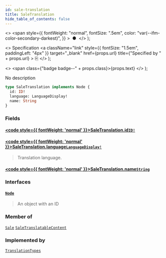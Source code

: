 ```yaml
---
id: sale-translation
title: SaleTranslation
hide_table_of_contents: false
---
```


  <>
    <span
      style={{
        fontWeight: "normal",
        fontSize: ".5em",
        color: "var(--ifm-color-secondary-darkest)",
      }}
    >
      &nbsp;●&nbsp;
    </span>
  </>
);

  <>
    Specification
    <a
      className="link"
      style={{ fontSize: "1.5em", paddingLeft: "4px" }}
      target="\_blank"
      href={props.url}
      title={"Specified by " + props.url}
    >
      ⎘
    </a>
  </>
);

  <>
    <span class={"badge badge--" + props.class}>{props.text}</span>
  </>
);

No description

```graphql
type SaleTranslation implements Node {
  id: ID!
  language: LanguageDisplay!
  name: String
}
```

### Fields

#### [<code style={{ fontWeight: 'normal' }}>SaleTranslation.<b>id</b></code>](#)<Bullet />[`ID!`](../../../developer/api-reference/scalars/id) <Badge class="secondary" text="non-null"/> <Badge class="secondary" text="scalar"/>

>

#### [<code style={{ fontWeight: 'normal' }}>SaleTranslation.<b>language</b></code>](#)<Bullet />[`LanguageDisplay!`](../../../developer/api-reference/objects/language-display) <Badge class="secondary" text="non-null"/> <Badge class="secondary" text="object"/>

> Translation language.

#### [<code style={{ fontWeight: 'normal' }}>SaleTranslation.<b>name</b></code>](#)<Bullet />[`String`](../../../developer/api-reference/scalars/string) <Badge class="secondary" text="scalar"/>

>

### Interfaces

#### [`Node`](../../../developer/api-reference/interfaces/node) <Badge class="secondary" text="interface"/>

> An object with an ID

### Member of

[`Sale`](../../../developer/api-reference/objects/sale) <Badge class="secondary" text="object"/><Bullet />[`SaleTranslatableContent`](../../../developer/api-reference/objects/sale-translatable-content) <Badge class="secondary" text="object"/>

### Implemented by

[`TranslationTypes`](../../../developer/api-reference/unions/translation-types) <Badge class="secondary" text="union"/>
